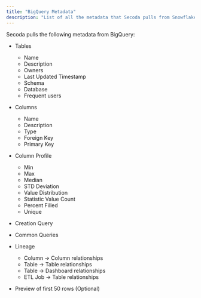```yaml
---
title: "BigQuery Metadata"
description: "List of all the metadata that Secoda pulls from Snowflake"
---
```


Secoda pulls the following metadata from BigQuery:

* Tables  
   * Name  
   * Description  
   * Owners  
   * Last Updated Timestamp  
   * Schema  
   * Database  
   * Frequent users

* Columns  
   * Name  
   * Description  
   * Type  
   * Foreign Key  
   * Primary Key

* Column Profile  
   * Min  
   * Max  
   * Median  
   * STD Deviation  
   * Value Distribution  
   * Statistic Value Count  
   * Percent Filled  
   * Unique

* Creation Query

* Common Queries

* Lineage  
   * Column -> Column relationships  
   * Table -> Table relationships  
   * Table -> Dashboard relationships  
   * ETL Job -> Table relationships

* Preview of first 50 rows (Optional)